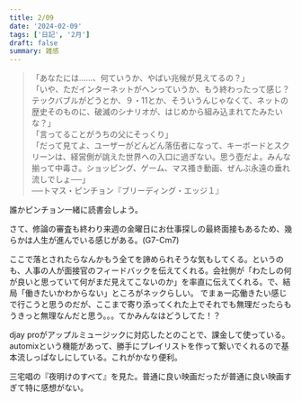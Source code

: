 ```yaml
---
title: 2/09
date: '2024-02-09'
tags: ['日記', '2月']
draft: false
summary: 雑感
---
```

<blockquote class="p-4 my-4 border-s-4 border-gray-300 bg-gray-50 dark:border-gray-500 dark:bg-gray-800">
<p class=" text-sm not-italic  leading-relaxed text-gray-900 dark:text-white">「あなたには……、何ていうか、やばい兆候が見えてるの？」 <br/>「いや、ただインターネットがヘンっていうか、もう終わったって感じ？　テックバブルがどうとか、９・11とか、そういうんじゃなくて、ネットの歴史そのものに、破滅のシナリオが、はじめから組み込まれてたみたいな？」<br/> 「言ってることがうちの父にそっくり」<br/> 「だって見てよ、ユーザーがどんどん落伍者になって、キーボードとスクリーンは、経営側が誂えた世界への入口に過ぎない。思う壺だよ。みんな揃って中毒さ。ショッピング、ゲーム、マス搔き動画、ぜんぶ永遠の垂れ流しでしょ──」<br/> ──トマス・ピンチョン『ブリーディング・エッジ１』</p>
</blockquote>
誰かピンチョン一緒に読書会しよう。


さて、修論の審査も終わり来週の金曜日にお仕事探しの最終面接もあるため、幾らかは人生が進んでいる感じがある。(G7-Cm7)

ここで落とされたらなんかもう全てを諦められそうな気もしてくる。というのも、人事の人が面接官のフィードバックを伝えてくれる。会社側が「わたしの何が良いと思っていて何がまだ見えてこないのか」を率直に伝えてくれる。で、結局「働きたいかわからない」ところがネックらしい。
でまぁ一応働きたい感じで行こうと思うのだが、ここまで寄り添ってくれた上でそれでも無理だったらもうきっと無理なんだと思う。。。てかみんなはどうしてた！？

djay proがアップルミュージックに対応したとのことで、課金して使っている。automixという機能があって、勝手にプレイリストを作って繋いでくれるので基本流しっぱなしにしている。これがかなり便利。

三宅唱の『夜明けのすべて』を見た。普通に良い映画だったが普通に良い映画すぎて特に感想がない。